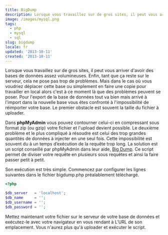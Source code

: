```yaml
---
title: BigDump
description: Lorsque vous travaillez sur de gros sites, il peut vous arriver d'avoir des bases de données assez volumineuses. Enfin, tant que ça reste sur le serveur, cela ne pose pas trop de problèmes.
image: /images/mysql.png
tags:
  - php
  - mysql
  - sql
slug: bigdump
locale: fr
updated: '2013-10-11'
created: '2013-10-11'
---
```


Lorsque vous travaillez sur de gros sites, il peut vous arriver d'avoir des bases de données assez volumineuses. Enfin, tant que ça reste sur le serveur, cela ne pose pas trop de problèmes. Mais dans le cas où vous voudriez déplacer cette base ou simplement en faire une copie pour travailler en local alors c'est à ce moment là que des problèmes peuvent se poser. Pour l'export de la base de données tout va bien mais arrivé à l'import dans la nouvelle base vous êtes confronté à l'impossibilité de réimporter votre base. Le premier obstacle est souvent la taille du fichier à uploader.

Dans **phpMyAdmin** vous pouvez contourner celui-ci en compressant sous format zip (ou gzip) votre fichier et l'upload devient possible. Le deuxième problème et le plus compliqué à résoudre est celui des trop grandes quantités de données à injecter en une seul fois. Cette impossibilité est souvent du à un temps d’exécution de la requête trop long. La solution est un script conseillé par phpMyAdmin dans leur aide, [Big Dump](https://www.ozerov.de/bigdump/). Ce script permet de diviser votre requête en plusieurs sous requêtes et ainsi la faire passer petit à petit.

Son exécution est très simple. Commencez par configurer les lignes suivantes dans le fichier bigdump.php préalablement téléchargé.

```php
<?php

$db_server   = 'localhost';
$db_name     = '';
$db_username = '';
$db_password = '';
```

Mettez maintenant votre fichier sur le serveur de votre base de données et exécutez-le avec votre navigateur en vous rendant à L’URL de son emplacement. Vous n'aurez plus qu'à uploader et exécuter le script.
